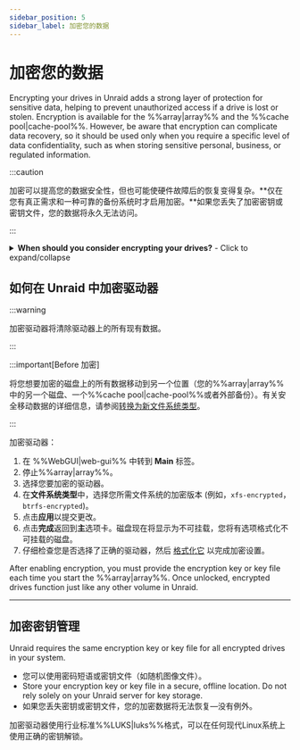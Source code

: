 ```yaml
---
sidebar_position: 5
sidebar_label: 加密您的数据
---
```


# 加密您的数据

Encrypting your drives in Unraid adds a strong layer of protection for sensitive data, helping to prevent unauthorized access if a drive is lost or stolen. Encryption is available for the %%array|array%% and the %%cache pool|cache-pool%%. However, be aware that encryption can complicate data recovery, so it should be used only when you require a specific level of data confidentiality, such as when storing sensitive personal, business, or regulated information.

:::caution

加密可以提高您的数据安全性，但也可能使硬件故障后的恢复变得复杂。\*\*仅在您有真正需求和一种可靠的备份系统时才启用加密。\*\*如果您丢失了加密密钥或密钥文件，您的数据将永久无法访问。

:::

<details>
  <summary><strong>When should you consider encrypting your drives?</strong> - Click to expand/collapse</summary>

  - 您在 Unraid 服务器上存储机密、受监管或敏感的数据。
  - 您担心如果驱动器被物理移除或盗窃的数据失窃。
  - 您需要遵守组织或法律的数据保护要求。

  如果您主要将 Unraid 用于家庭媒体或非敏感文件，可能不需要加密，因为这会使故障排除和恢复变得复杂。
</details>

## 如何在 Unraid 中加密驱动器

:::warning

加密驱动器将清除驱动器上的所有现有数据。

:::

:::important[Before 加密]

将您想要加密的磁盘上的所有数据移动到另一个位置（您的%%array|array%%中的另一个磁盘、一个%%cache pool|cache-pool%%或者外部备份）。有关安全移动数据的详细信息，请参阅[转换为新文件系统类型](../../using-unraid-to/manage-storage/file-systems.mdx#converting-to-a-new-file-system-type)。

:::

加密驱动器：

1. 在 %%WebGUI|web-gui%% 中转到 **Main** 标签。
2. 停止%%array|array%%。
3. 选择您要加密的驱动器。
4. 在**文件系统类型**中，选择您所需文件系统的加密版本 (例如，`xfs-encrypted`，`btrfs-encrypted`)。
5. 点击**应用**以提交更改。
6. 点击**完成**返回到**主**选项卡。磁盘现在将显示为不可挂载，您将有选项格式化不可挂载的磁盘。
7. 仔细检查您是否选择了正确的驱动器，然后 [格式化它](../../using-unraid-to/manage-storage/file-systems.mdx#creating-a-file-system-formatting) 以完成加密设置。

After enabling encryption, you must provide the encryption key or key file each time you start the %%array|array%%. Once unlocked, encrypted drives function just like any other volume in Unraid.

---

## 加密密钥管理

Unraid requires the same encryption key or key file for all encrypted drives in your system.

- 您可以使用密码短语或密钥文件（如随机图像文件）。
- Store your encryption key or key file in a secure, offline location. Do not rely solely on your Unraid server for key storage.
- 如果您丢失密钥或密钥文件，您的加密数据将无法恢复—没有例外。

加密驱动器使用行业标准%%LUKS|luks%%格式，可以在任何现代Linux系统上使用正确的密钥解锁。

